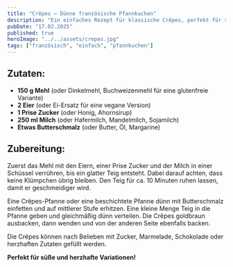 ```yaml
---
title: "Crêpes – Dünne französische Pfannkuchen"
description: "Ein einfaches Rezept für klassische Crêpes, perfekt für süße oder herzhafte Füllungen."
pubDate: "17.02.2025"
published: true
heroImage: "../../assets/crepes.jpg"
tags: ["französisch", "einfach", "pfannkuchen"]
---
```


## Zutaten:
- **150 g Mehl** (oder Dinkelmehl, Buchweizenmehl für eine glutenfreie Variante)
- **2 Eier** (oder Ei-Ersatz für eine vegane Version)
- **1 Prise Zucker** (oder Honig, Ahornsirup)
- **250 ml Milch** (oder Hafermilch, Mandelmilch, Sojamilch)
- **Etwas Butterschmalz** (oder Butter, Öl, Margarine)

## Zubereitung:
Zuerst das Mehl mit den Eiern, einer Prise Zucker und der Milch in einer Schüssel verrühren, bis ein glatter Teig entsteht. Dabei darauf achten, dass keine Klümpchen übrig bleiben. Den Teig für ca. 10 Minuten ruhen lassen, damit er geschmeidiger wird.

Eine Crêpes-Pfanne oder eine beschichtete Pfanne dünn mit Butterschmalz einfetten und auf mittlerer Stufe erhitzen. Eine kleine Menge Teig in die Pfanne geben und gleichmäßig dünn verteilen. Die Crêpes goldbraun ausbacken, dann wenden und von der anderen Seite ebenfalls backen.

Die Crêpes können nach Belieben mit Zucker, Marmelade, Schokolade oder herzhaften Zutaten gefüllt werden.  

**Perfekt für süße und herzhafte Variationen!**
